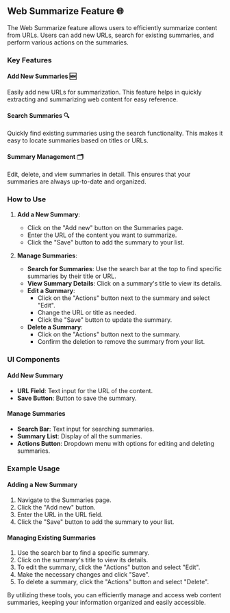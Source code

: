 ## Web Summarize Feature 🌐

The Web Summarize feature allows users to efficiently summarize content from URLs. Users can add new URLs, search for existing summaries, and perform various actions on the summaries.

### Key Features

#### Add New Summaries 🆕

Easily add new URLs for summarization. This feature helps in quickly extracting and summarizing web content for easy reference.

#### Search Summaries 🔍

Quickly find existing summaries using the search functionality. This makes it easy to locate summaries based on titles or URLs.

#### Summary Management 🗂️

Edit, delete, and view summaries in detail. This ensures that your summaries are always up-to-date and organized.

### How to Use

1. **Add a New Summary**:

   - Click on the "Add new" button on the Summaries page.
   - Enter the URL of the content you want to summarize.
   - Click the "Save" button to add the summary to your list.

2. **Manage Summaries**:

   - **Search for Summaries**: Use the search bar at the top to find specific summaries by their title or URL.
   - **View Summary Details**: Click on a summary's title to view its details.
   - **Edit a Summary**:
     - Click on the "Actions" button next to the summary and select "Edit".
     - Change the URL or title as needed.
     - Click the "Save" button to update the summary.
   - **Delete a Summary**:
     - Click on the "Actions" button next to the summary.
     - Confirm the deletion to remove the summary from your list.

### UI Components

#### Add New Summary

- **URL Field**: Text input for the URL of the content.
- **Save Button**: Button to save the summary.

#### Manage Summaries

- **Search Bar**: Text input for searching summaries.
- **Summary List**: Display of all the summaries.
- **Actions Button**: Dropdown menu with options for editing and deleting summaries.

### Example Usage

#### Adding a New Summary

1. Navigate to the Summaries page.
2. Click the "Add new" button.
3. Enter the URL in the URL field.
4. Click the "Save" button to add the summary to your list.

#### Managing Existing Summaries

1. Use the search bar to find a specific summary.
2. Click on the summary's title to view its details.
3. To edit the summary, click the "Actions" button and select "Edit".
4. Make the necessary changes and click "Save".
5. To delete a summary, click the "Actions" button and select "Delete".

By utilizing these tools, you can efficiently manage and access web content summaries, keeping your information organized and easily accessible.
